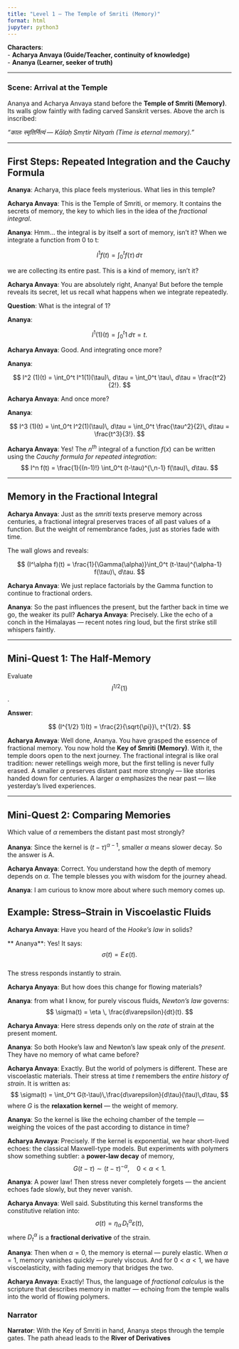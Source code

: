 ```yaml
---
title: "Level 1 – The Temple of Smriti (Memory)"
format: html
jupyter: python3
---
```


**Characters**:  
- **Acharya Anvaya (Guide/Teacher, continuity of knowledge)**  
- **Ananya (Learner, seeker of truth)**

---

### Scene: Arrival at the Temple

Ananya and Acharya Anvaya stand before the **Temple of Smriti (Memory)**. Its walls glow faintly with fading carved Sanskrit verses. Above the arch is inscribed:  

*"कालः स्मृतिर्नित्यं — Kālaḥ Smṛtir Nityaṁ (Time is eternal memory)."*

---

## First Steps: Repeated Integration and the Cauchy Formula

**Ananya**: Acharya, this place feels mysterious. What lies in this temple?

**Acharya Anvaya**: This is the Temple of Smriti, or memory. It contains the secrets of memory, the key to which lies in the idea of the *fractional integral*.

**Ananya**: Hmm… the integral is by itself a sort of memory, isn’t it? When we integrate a function from 0 to t:  

$$
I^1 f(t) = \int_{0}^{t} f(\tau)\, d\tau
$$

we are collecting its entire past. This is a kind of memory, isn’t it?

**Acharya Anvaya**: You are absolutely right, Ananya! But before the temple reveals its secret, let us recall what happens when we integrate repeatedly.

**Question**: What is the integral of 1?  

**Ananya**:  

$$
I^1 (1)(t) = \int_0^t 1\, d\tau = t.
$$ 

**Acharya Anvaya**: Good. And integrating once more?
 

**Ananya**:  

$$
I^2 (1)(t) = \int_0^t I^1(1)(\tau)\, d\tau = \int_0^t \tau\, d\tau = \frac{t^2}{2!}.
$$

**Acharya Anvaya**: And once more?

**Ananya**:  

$$
I^3 (1)(t) = \int_0^t I^2(1)(\tau)\, d\tau = \int_0^t \frac{\tau^2}{2}\, d\tau = \frac{t^3}{3!}.
$$

**Acharya Anvaya**: Yes! The $n^{th}$ integral of a function $f(x)$ can be written using the *Cauchy formula for repeated integration*:  
$$
I^n f(t) = \frac{1}{(n-1)!} \int_0^t (t-\tau)^{\,n-1} f(\tau)\, d\tau.
$$

---

## Memory in the Fractional Integral

**Acharya Anvaya**: Just as the *smriti* texts preserve memory across centuries, a fractional integral preserves traces of all past values of a function. But the weight of remembrance fades, just as stories fade with time.


The wall glows and reveals:  

$$
(I^\alpha f)(t) = \frac{1}{\Gamma(\alpha)}\int_0^t (t-\tau)^{\alpha-1} f(\tau)\, d\tau.
$$

**Acharya Anvaya**: We just replace factorials by the Gamma function to continue to fractional orders.

**Ananya**: So the past influences the present, but the farther back in time we go, the weaker its pull?
**Acharya Anvaya**: Precisely. Like the echo of a conch in the Himalayas — recent notes ring loud, but the first strike still whispers faintly.

---

## Mini-Quest 1: The Half-Memory

Evaluate $$I^{1/2} (1)$$.  

**Answer**:  

$$
(I^{1/2} 1)(t) = \frac{2}{\sqrt{\pi}}\, t^{1/2}.
$$

**Acharya Anvaya**: Well done, Ananya. You have grasped the essence of fractional memory. You now hold the **Key of Smriti (Memory)**. With it, the temple doors open to the next journey.
The fractional integral is like oral tradition: newer retellings weigh more, but the first telling is never fully erased.
A smaller $\alpha$ preserves distant past more strongly — like stories handed down for centuries. 
A larger $\alpha$ emphasizes the near past — like yesterday’s lived experiences.

---

## Mini-Quest 2: Comparing Memories

Which value of $\alpha$ remembers the distant past most strongly?  

\begin{itemize}
  \item Choice A: $$\alpha = 0.2$$  
  \item Choice B: $\alpha = 0.5$  
  \item Choice C: $\alpha = 0.9$  
\end{itemize}

**Ananya**: Since the kernel is $(t-\tau)^{\alpha - 1}$, smaller $\alpha$ means slower decay. So the answer is A.

**Acharya Anvaya**: Correct. You understand how the depth of memory depends on $\alpha$. The temple blesses you with wisdom for the journey ahead.

**Ananya**: I am curious to know more about where such memory comes up.

## Example: Stress–Strain in Viscoelastic Fluids

**Acharya Anvaya**: Have you heard of the *Hooke’s law* in solids?

** Ananya**: Yes! It says:  
$$
\sigma(t) = E \, \varepsilon(t).
$$  
The stress responds instantly to strain.

**Acharya Anyaya**:  But how does this change for flowing materials?

**Ananya**: from what I know, for purely viscous fluids, *Newton’s law* governs:  
$$
\sigma(t) = \eta \, \frac{d\varepsilon}{dt}(t).
$$  

**Acharya Anvaya**: Here stress depends only on the *rate* of strain at the present moment.

**Ananya**: So both Hooke’s law and Newton’s law speak only of the *present*. They have no memory of what came before?

**Acharya Anvaya**: Exactly. But the world of polymers is different. These are viscoelastic materials. Their stress at time $t$ remembers the *entire history of strain*. It is written as:  
$$
\sigma(t) = \int_0^t G(t-\tau)\,\frac{d\varepsilon}{d\tau}(\tau)\,d\tau,
$$
where $G$ is the **relaxation kernel** — the weight of memory.

**Ananya**: So the kernel is like the echoing chamber of the temple — weighing the voices of the past according to distance in time?

**Acharya Anvaya**: Precisely. If the kernel is exponential, we hear short-lived echoes: the classical Maxwell-type models. But experiments with polymers show something subtler: a **power-law decay** of memory,  
$$
G(t-\tau) \sim (t-\tau)^{-\alpha}, \quad 0<\alpha<1.
$$

**Ananya**: A power law! Then stress never completely forgets — the ancient echoes fade slowly, but they never vanish.

**Acharya Anvaya**: Well said. Substituting this kernel transforms the constitutive relation into:  
$$
\sigma(t) = \eta_\alpha \, D_t^\alpha \varepsilon(t),
$$
where $D_t^\alpha$ is a **fractional derivative** of the strain.

**Ananya**: Then when $\alpha=0$, the memory is eternal — purely elastic. When $\alpha=1$, memory vanishes quickly — purely viscous. And for $0<\alpha<1$, we have viscoelasticity, with fading memory that bridges the two.

**Acharya Anvaya**: Exactly! Thus, the language of *fractional calculus* is the scripture that describes memory in matter — echoing from the temple walls into the world of flowing polymers.

### Narrator

**Narrator**: With the Key of Smriti in hand, Ananya steps through the temple gates. The path ahead leads to the **River of Derivatives**